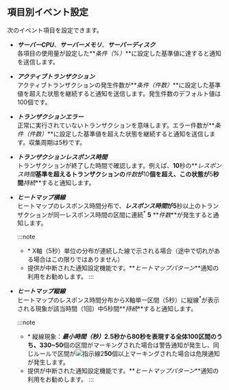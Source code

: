 ## 項目別イベント設定

次のイベント項目を設定できます。

-   **_サーバーCPU_**、**_サーバーメモリ_**、**_サーバーディスク_**<br/>
    各項目の使用量が設定した**_条件（%）_**に設定した基準値に達すると通知を送信します。

-   **_アクティブトランザクション_**<br/>
    アクティブトランザクションの発生件数が**_条件（件数）_**に設定した基準値を超えた状態を継続すると通知を送信します。発生件数のデフォルト値は100個です。

-   **_トランザクションエラー_**<br/>
    正常に実行されていないトランザクションを意味します。エラー件数が**_条件（件数）_**に設定した基準値を超えた状態を継続すると通知を送信します。収集周期は5秒です。

-   **_トランザクションレスポンス時間_**<br/>
    トランザクションが終了した時間で確認します。例えば、**10**秒の**_レスポンス時間_**基準を超えるトランザクションの**_件数_**が**10**個を超え、この状態が**5**秒間***持続***すると通知します。

-   **_ヒートマップ横線_**<br/>
    ヒートマップのレスポンス時間分布で、**_レスポンス時間_**が**5**秒以上のトランザクションが同一レスポンス時間の区間に連続<sup>\*</sup> **5** **_件数_**が発生すると通知します。

    :::note

    -   \* X軸（5秒）単位の分布が連続した線で示される場合（途中で切れがある場合はこの限りではありません）
    -   提供が中断された通知設定機能です。**_ヒートマップパターン_**通知の利用をお勧めします。
    :::

-   **_ヒートマップ縦線_**<br/>
    ヒートマップのレスポンス時間分布からX軸単一区間（5秒）に縦線<sup>\*</sup>が表示される現象が該当時間（1回）中5秒間**_持続_**すると通知します。

    :::note

    -   \* 縦線現象：**_最小時間（秒）_**2.5秒から80秒を表現する全体100区間のうち、3**30~50**個の区間がマーキングされた場合は<span class='slow'>警告通知</span>が発生し、同じルールで区間が![指示線2](/img/number-02.png)**50**個以上マーキングされた場合は<span class='vslow'>危険通知</span>が発生します。
    -   提供が中断された通知設定機能です。**_ヒートマップパターン_**通知の利用をお勧めします。
    :::
